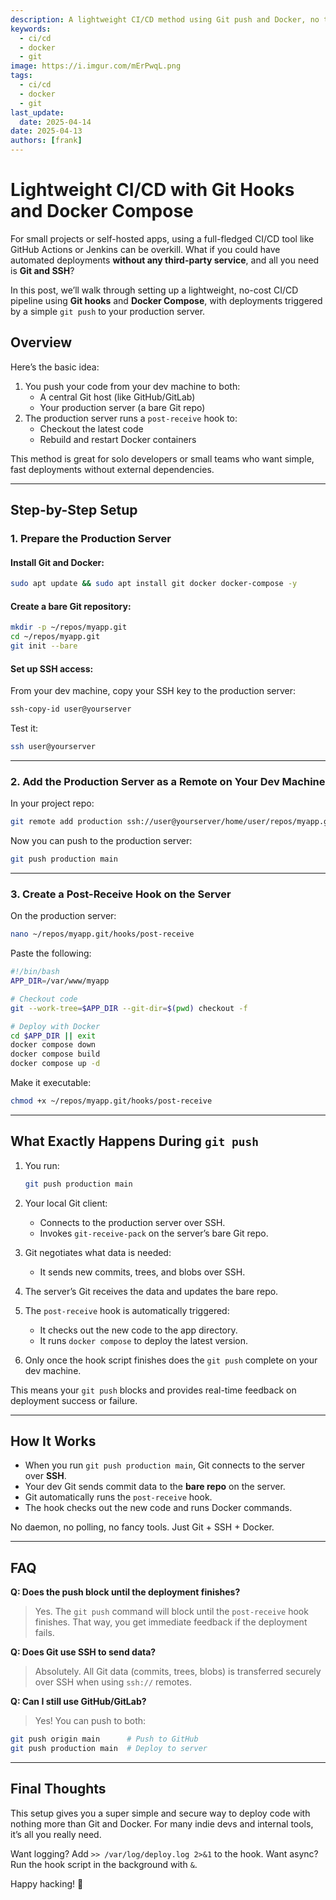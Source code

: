 ```yaml
---
description: A lightweight CI/CD method using Git push and Docker, no third-party tools needed.
keywords:
  - ci/cd
  - docker
  - git
image: https://i.imgur.com/mErPwqL.png
tags:
  - ci/cd
  - docker
  - git
last_update:
  date: 2025-04-14
date: 2025-04-13
authors: [frank]
---
```


# Lightweight CI/CD with Git Hooks and Docker Compose

For small projects or self-hosted apps, using a full-fledged CI/CD tool like GitHub Actions or Jenkins can be overkill. What if you could have automated deployments **without any third-party service**, and all you need is **Git and SSH**?

In this post, we’ll walk through setting up a lightweight, no-cost CI/CD pipeline using **Git hooks** and **Docker Compose**, with deployments triggered by a simple `git push` to your production server.

<!-- truncate -->

## Overview

Here’s the basic idea:

1. You push your code from your dev machine to both:
   - A central Git host (like GitHub/GitLab)
   - Your production server (a bare Git repo)
2. The production server runs a `post-receive` hook to:
   - Checkout the latest code
   - Rebuild and restart Docker containers

This method is great for solo developers or small teams who want simple, fast deployments without external dependencies.

---

## Step-by-Step Setup

### 1. Prepare the Production Server

#### Install Git and Docker:
```bash
sudo apt update && sudo apt install git docker docker-compose -y
```

#### Create a bare Git repository:

```bash
mkdir -p ~/repos/myapp.git
cd ~/repos/myapp.git
git init --bare
```

#### Set up SSH access:

From your dev machine, copy your SSH key to the production server:
```bash
ssh-copy-id user@yourserver
```

Test it:
```bash
ssh user@yourserver
```

---

### 2. Add the Production Server as a Remote on Your Dev Machine

In your project repo:
```bash
git remote add production ssh://user@yourserver/home/user/repos/myapp.git
```

Now you can push to the production server:
```bash
git push production main
```

---

### 3. Create a Post-Receive Hook on the Server

On the production server:
```bash
nano ~/repos/myapp.git/hooks/post-receive
```

Paste the following:
```bash
#!/bin/bash
APP_DIR=/var/www/myapp

# Checkout code
git --work-tree=$APP_DIR --git-dir=$(pwd) checkout -f

# Deploy with Docker
cd $APP_DIR || exit
docker compose down
docker compose build
docker compose up -d
```

Make it executable:
```bash
chmod +x ~/repos/myapp.git/hooks/post-receive
```

---

## What Exactly Happens During `git push`

1. You run:
   ```bash
   git push production main
   ```

2. Your local Git client:
   - Connects to the production server over SSH.
   - Invokes `git-receive-pack` on the server’s bare Git repo.

3. Git negotiates what data is needed:
   - It sends new commits, trees, and blobs over SSH.

4. The server’s Git receives the data and updates the bare repo.

5. The `post-receive` hook is automatically triggered:
   - It checks out the new code to the app directory.
   - It runs `docker compose` to deploy the latest version.

6. Only once the hook script finishes does the `git push` complete on your dev machine.

This means your `git push` blocks and provides real-time feedback on deployment success or failure.

---

## How It Works

- When you run `git push production main`, Git connects to the server over **SSH**.
- Your dev Git sends commit data to the **bare repo** on the server.
- Git automatically runs the `post-receive` hook.
- The hook checks out the new code and runs Docker commands.

No daemon, no polling, no fancy tools. Just Git + SSH + Docker.

---

## FAQ

**Q: Does the push block until the deployment finishes?**
> Yes. The `git push` command will block until the `post-receive` hook finishes. That way, you get immediate feedback if the deployment fails.

**Q: Does Git use SSH to send data?**
> Absolutely. All Git data (commits, trees, blobs) is transferred securely over SSH when using `ssh://` remotes.

**Q: Can I still use GitHub/GitLab?**
> Yes! You can push to both:
```bash
git push origin main      # Push to GitHub
git push production main  # Deploy to server
```

---

## Final Thoughts

This setup gives you a super simple and secure way to deploy code with nothing more than Git and Docker. For many indie devs and internal tools, it’s all you really need.

Want logging? Add `>> /var/log/deploy.log 2>&1` to the hook.
Want async? Run the hook script in the background with `&`.

Happy hacking! 🚀

